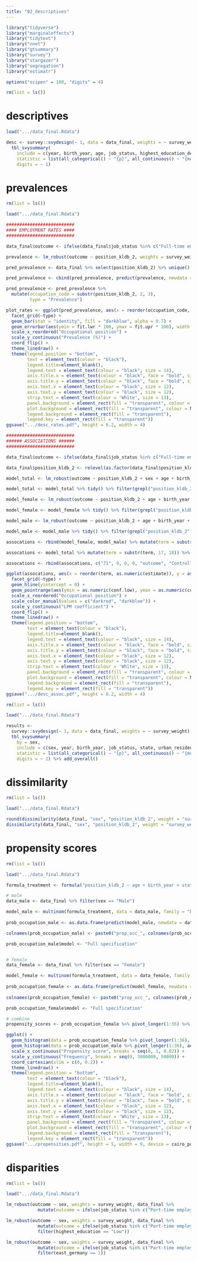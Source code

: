 ```yaml
---
title: "02_descriptives"
---
```


```r
library("tidyverse")
library("marginaleffects")
library("tidytext")
library("nnet")
library("gtsummary")
library("survey")
library("stargazer")
library("segregation")
library("estimatr")

options("scipen" = 100, "digits" = 4)

rm(list = ls())

```

# descriptives
```r

load(".../data_final.Rdata")

desc <- survey::svydesign(~ 1, data = data_final, weights = ~ survey_weight) %>%
  tbl_svysummary(
    include = c(year, birth_year, age, job_status, highest_education_detailed, family_status, has_children, hh_size, migration_background, partner_job_status, urban_residence, state, position_kldb_2),
    statistic = list(all_categorical() ~ "{p}", all_continuous() ~ "{mean} ({sd})"),
    digits = ~ 1)

```

# prevalences
```r
rm(list = ls())

load(".../data_final.Rdata")

##########################
#### EMPLOYMENT RATES ####
##########################

data_final$outcome <- ifelse(data_final$job_status %in% c("Full-time employed", "Part-time employed"), 1, 0)

prevalence <- lm_robust(outcome ~ position_kldb_2, weights = survey_weight, data_final)

pred_prevalence <- data_final %>% select(position_kldb_2) %>% unique()

pred_prevalence <- cbind(pred_prevalence, predict(prevalence, newdata = pred_prevalence, interval = "confidence"))

pred_prevalence <- pred_prevalence %>% 
  mutate(occupation_code = substr(position_kldb_2, 2, 3),
         type = "Prevalence")

plot_rates <- ggplot(pred_prevalence, aes(x = reorder(occupation_code, fit.fit), y = fit.fit * 100)) +
  facet_grid(~type) +
  geom_bar(stat = "identity", fill = "darkblue", alpha = 0.7) +
  geom_errorbar(aes(ymin = fit.lwr * 100, ymax = fit.upr * 100), width = 0.4) +
  scale_x_reordered("Occupational position") +
  scale_y_continuous("Prevalence (%)") +
  coord_flip() +
  theme_linedraw() +
  theme(legend.position = "bottom", 
        text = element_text(colour = "black"),
        legend.title=element_blank(), 
        legend.text = element_text(colour = "black", size = 14),
        axis.title.x = element_text(colour = "black", face = "bold", size = 12),
        axis.title.y = element_text(colour = "black", face = "bold", size = 12),
        axis.text.x = element_text(colour = "black", size = 12),
        axis.text.y = element_text(colour = "black", size = 12),
        strip.text = element_text(colour = 'White', size = 13),
        panel.background = element_rect(fill = "transparent", colour = NA_character_),
        plot.background = element_rect(fill = "transparent", colour = NA_character_),
        legend.background = element_rect(fill = "transparent"),
        legend.key = element_rect(fill = "transparent"))
ggsave(".../desc_rates.pdf", height = 6.2, width = 4)

##########################
###### ASSOCIATIONS ######
##########################

data_final$outcome <- ifelse(data_final$job_status %in% c("Full-time employed", "Part-time employed"), 1, 0)

data_final$position_kldb_2 <- relevel(as.factor(data_final$position_kldb_2), ref = "(71) Berufe in Unternehmensführung und -organisation")

model_total <- lm_robust(outcome ~ position_kldb_2 + sex + age + birth_year + state + urban_residence + highest_education + family_status + has_children + hh_size + migration_background + partner_job_status, weights = survey_weight, data_final)

model_total <- model_total %>% tidy() %>% filter(grepl("position_kldb_2", term)) %>% mutate(type = "Controlled associations")

model_female <- lm_robust(outcome ~ position_kldb_2 + age + birth_year + state + urban_residence + highest_education + family_status + has_children + hh_size + migration_background + partner_job_status, weights = survey_weight, data_final %>% filter(sex == "Female"))

model_female <- model_female %>% tidy() %>% filter(grepl("position_kldb_2", term)) %>% mutate(group = "Female population", type = "Controlled associations")

model_male <- lm_robust(outcome ~ position_kldb_2 + age + birth_year + state + urban_residence + highest_education + family_status + has_children + hh_size + migration_background + partner_job_status, weights = survey_weight, data_final %>% filter(sex == "Male"))

model_male <- model_male %>% tidy() %>% filter(grepl("position_kldb_2", term)) %>% mutate(group = "Male population", type = "Controlled associations")

assocations <- rbind(model_female, model_male) %>% mutate(term = substr(term, 17, 18))

assocations <- model_total %>% mutate(term = substr(term, 17, 18)) %>% select(term, estimate, conf.low, conf.high, outcome, type)

assocations <- rbind(assocations, c("71", 0, 0, 0, "outcome", "Controlled associations"))

ggplot(assocations, aes(x = reorder(term, as.numeric(estimate)), y = as.numeric(estimate))) +
  facet_grid(~type) +
  geom_hline(yintercept = 0) +
  geom_pointrange(aes(ymin = as.numeric(conf.low), ymax = as.numeric(conf.high)), position = position_dodge(width = 0.5), size = 0.25) +
  scale_x_reordered("Occupational position") +
  scale_color_manual(values = c("darkred", "darkblue")) +
  scale_y_continuous("LPM coefficient") +
  coord_flip() +
  theme_linedraw() +
  theme(legend.position = "bottom", 
        text = element_text(colour = "black"),
        legend.title=element_blank(), 
        legend.text = element_text(colour = "black", size = 14),
        axis.title.x = element_text(colour = "black", face = "bold", size = 12),
        axis.title.y = element_text(colour = "black", face = "bold", size = 12),
        axis.text.x = element_text(colour = "black", size = 12),
        axis.text.y = element_text(colour = "black", size = 12),
        strip.text = element_text(colour = 'White', size = 13),
        panel.background = element_rect(fill = "transparent", colour = NA_character_),
        plot.background = element_rect(fill = "transparent", colour = NA_character_),
        legend.background = element_rect(fill = "transparent"),
        legend.key = element_rect(fill = "transparent"))
ggsave(".../desc_assoc.pdf", height = 6.2, width = 4)

```

```r
rm(list = ls())

load(".../data_final.Rdata")

results <-
  survey::svydesign(~ 1, data = data_final, weights = ~ survey_weight) %>%
  tbl_svysummary(
    by = sex,
    include = c(sex, year, birth_year, job_status, state, urban_residence, highest_education, family_status, has_children, hh_size, migration_background, partner_job_status, age, birth_year, hh_size, position_kldb_2),
    statistic = list(all_categorical() ~ "{p}", all_continuous() ~ "{mean} ({sd})"),
    digits = ~ 1) %>% add_overall()

```

# dissimilarity
```r
rm(list = ls())

load(".../data_final.Rdata")

round(dissimilarity(data_final, "sex", "position_kldb_2", weight = "survey_weight")$est * 100, 2)
dissimilarity(data_final, "sex", "position_kldb_2", weight = "survey_weight", se = T, n_bootstrap = 1000)$CI

```

# propensity scores
```r
rm(list = ls())

load(".../data_final.Rdata")

formula_treatment <- formula("position_kldb_2 ~ age + birth_year + state + urban_residence + highest_education_detailed + family_status + has_children + hh_size + migration_background + partner_job_status")

# male
data_male <- data_final %>% filter(sex == "Male")

model_male <- multinom(formula_treatment, data = data_male, family = "binomial", weights = survey_weight, MaxNWts = 10000000)
  
prob_occupation_male <- as.data.frame(predict(model_male, newdata = data_male, type = "probs"))

colnames(prob_occupation_male) <- paste0("prop_occ_", colnames(prob_occupation_male))

prob_occupation_male$model <- "Full specification"


# female
data_female <- data_final %>% filter(sex == "Female")

model_female <- multinom(formula_treatment, data = data_female, family = "binomial", weights = survey_weight, MaxNWts = 10000000)
  
prob_occupation_female <- as.data.frame(predict(model_female, newdata = data_female, type = "probs"))
  
colnames(prob_occupation_female) <- paste0("prop_occ_", colnames(prob_occupation_female))

prob_occupation_female$model <- "Full specification"

# combine
propensity_scores <- prob_occupation_female %>% pivot_longer(1:36) %>% rbind(prob_occupation_male %>% pivot_longer(1:36)) %>% mutate(model = "Full specification")

ggplot() +
  geom_histogram(data = prob_occupation_female %>% pivot_longer(1:36), aes(x = value, fill = "Female population"), color = "darkred", color = "darkred", alpha = .4, binwidth = 0.0005) + 
  geom_histogram(data = prob_occupation_male %>% pivot_longer(1:36), aes(x = value, fill = "Male population"), color = "darkblue", color = "darkblue", alpha = .4, binwidth = 0.0005) +
  scale_x_continuous("Propensity score", breaks = seq(0, 1, 0.02)) + 
  scale_y_continuous("Frequency", breaks = seq(0, 3000000, 50000)) + 
  coord_cartesian(xlim = c(0, 0.2)) +
  theme_linedraw() +
  theme(legend.position = "bottom", 
        text = element_text(colour = "black"),
        legend.title=element_blank(), 
        legend.text = element_text(colour = "black", size = 14),
        axis.title.x = element_text(colour = "black", face = "bold", size = 12),
        axis.title.y = element_text(colour = "black", face = "bold", size = 12),
        axis.text.x = element_text(colour = "black", size = 12),
        axis.text.y = element_text(colour = "black", size = 12),
        strip.text = element_text(colour = 'White', size = 13),
        panel.background = element_rect(fill = "transparent", colour = NA_character_),
        plot.background = element_rect(fill = "transparent", colour = NA_character_),
        legend.background = element_rect(fill = "transparent"),
        legend.key = element_rect(fill = "transparent"))
ggsave(".../propensities.pdf", height = 5, width = 9, device = cairo_pdf)

```

# disparities
```r
rm(list = ls())

load(".../data_final.Rdata")

lm_robust(outcome ~ sex, weights = survey_weight, data_final %>%
            mutate(outcome = ifelse(job_status %in% c("Part-time employed", "Full-time employed"), 100, 0)))

lm_robust(outcome ~ sex, weights = survey_weight, data_final %>%
            mutate(outcome = ifelse(job_status %in% c("Part-time employed", "Full-time employed"), 100, 0)) %>%
            filter(highest_education == "Low"))

lm_robust(outcome ~ sex, weights = survey_weight, data_final %>%
            mutate(outcome = ifelse(job_status %in% c("Part-time employed", "Full-time employed"), 100, 0)) %>%
            filter(east_germany == 1))

```

```r

```
